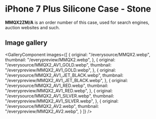 
# iPhone 7 Plus Silicone Case - Stone

<Callout type='info' emoji='👉🏻'>**MMQX2ZM/A** is an order number of this case, used for search engines, auction websites and such.</Callout>

## Image gallery

<GalleryComponent
    images={[
      {
        original: "/everysource/MMQX2.webp",
        thumbnail: "/everypreview/MMQX2.webp",
      },
      {
        original: "/everysource/MMQX2_AV1_GOLD.webp",
        thumbnail: "/everypreview/MMQX2_AV1_GOLD.webp",
      },
      {
        original: "/everysource/MMQX2_AV1_JET_BLACK.webp",
        thumbnail: "/everypreview/MMQX2_AV1_JET_BLACK.webp",
      },
      {
        original: "/everysource/MMQX2_AV1_RED.webp",
        thumbnail: "/everypreview/MMQX2_AV1_RED.webp",
      },
      {
        original: "/everysource/MMQX2_AV1_SILVER.webp",
        thumbnail: "/everypreview/MMQX2_AV1_SILVER.webp",
      },
      {
        original: "/everysource/MMQX2_AV2.webp",
        thumbnail: "/everypreview/MMQX2_AV2.webp",
      }
    ]}
  />
